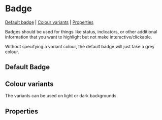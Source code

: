 
<Meta of={stories} />

# Badge

[Default badge](#default-badge) | [Colour variants](#colour-variants) | [Properties](#properties)

Badges should be used for things like status, indicators, or other additional information that you want to highlight but not make interactive/clickable.

Without specifying a variant colour, the default badge will just take a grey colour.

## Default Badge

<Canvas of={stories.defaultBadge} />

## Colour variants

The variants can be used on light or dark backgrounds

<Canvas of={stories.colourVariants} />

## Properties

<Controls />
